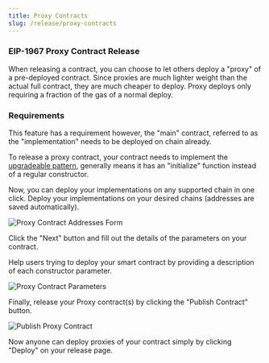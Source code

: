 ```yaml
---
title: Proxy Contracts
slug: /release/proxy-contracts
---
```



<h3>EIP-1967 Proxy Contract Release</h3>

When releasing a contract, you can choose to let others deploy a "proxy" of a pre-deployed contract. Since proxies are much lighter weight than the actual full contract, they are much cheaper to deploy. Proxy deploys only requiring a fraction of the gas of a normal deploy.

### Requirements

This feature has a requirement however, the "main" contract, referred to as the "implementation" needs to be deployed on chain already.

To release a proxy contract, your contract needs to implement the [upgradeable pattern](https://docs.openzeppelin.com/upgrades-plugins/1.x/writing-upgradeable), generally means it has an "initialize" function instead of a regular constructor.

Now, you can deploy your implementations on any supported chain in one click.
Deploy your implementations on your desired chains (addresses are saved automatically).

![Proxy Contract Addresses Form](/assets/publish/proxy-address.png)

Click the "Next" button and fill out the details of the parameters on your contract.

Help users trying to deploy your smart contract by providing a description of each constructor parameter.

![Proxy Contract Parameters](/assets/publish/proxy-params.png)

Finally, release your Proxy contract(s) by clicking the "Publish Contract" button.

![Publish Proxy Contract](/assets/publish/proxy-publish.png)

Now anyone can deploy proxies of your contract simply by clicking "Deploy" on your release page.
